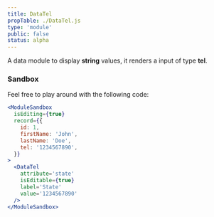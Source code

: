 ```yaml
---
title: DataTel
propTable: ./DataTel.js
type: 'module'
public: false
status: alpha
---
```


A data module to display **string** values, it renders a input of type **tel**.

### Sandbox

Feel free to play around with the following code:

```jsx
<ModuleSandbox
  isEditing={true}
  record={{
    id: 1,
    firstName: 'John',
    lastName: 'Doe',
    tel: '1234567890',
  }}
>
  <DataTel
    attribute='state'
    isEditable={true}
    label='State'
    value='1234567890'
  />
</ModuleSandbox>
```
